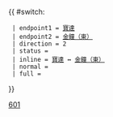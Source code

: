 {{Error|錯誤：此模板已停用。請見[[Template:HK Bus Route Cross Harbour/doc]]。}}{{ #switch: {{{format|}}}
  | endpoint1 = [[寶達邨公共運輸交匯處|寶達]]
  | endpoint2 = [[金鐘（東）巴士總站|金鐘（東）]]
  | direction = 2
  | status =
  | inline = [[寶達邨公共運輸交匯處|寶達]] ↔ [[金鐘（東）巴士總站|金鐘（東）]]
  | normal =
  | full =
}}<noinclude>[[Category:過海隧道巴士路線模板|601]]</noinclude>